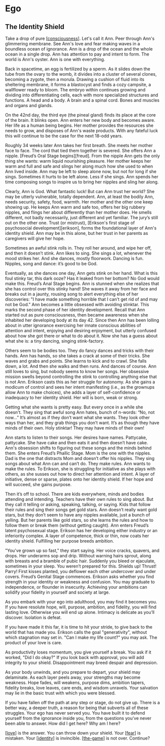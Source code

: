 # Ego

## The Identity Shield

Take a drop of pure [[consciousness]]. Let's call it Ann. Peer through Ann's glimmering membrane. See Ann's love and fear making waves in a boundless ocean of ignorance. Ann is a drop of the ocean and the whole ocean in a single drop. Ann has attention to pay and intent to form. The world is Ann's oyster. Ann is one with everything.

Back in spacetime, an egg is fertilized by a sperm. As it slides down the tube from the ovary to the womb, it divides into a cluster of several clones, becoming a zygote, then a morula. Drawing a cushion of fluid into its sheltering membrane, it forms a blastocyst and finds a cozy campsite, a wallflower ready to bloom. The embryo within continues growing and dividing into differentiating cells, each with more specialized structures and functions. A head and a body. A brain and a spinal cord. Bones and muscles and organs and glands.

On the 42nd day, the third eye (the pineal gland) finds its place at the core of the brain. It blinks open. Ann enters her new body and becomes aware. Her life as a human being begins. Her mother provides the resources she needs to grow, and disposes of Ann's waste products. With any fateful luck this will continue to be the case for the next 18-odd years.

Roughly 34 weeks later Ann takes her first breath. She meets her mother face to face. The cord that tied them together is severed. She offers Ann a nipple. [Freud’s Oral Stage begins][freud]. From the nipple Ann gets the only thing she wants: warm liquid nourishing pleasure. Her mother keeps her warm and full and safe and slings her along much how she used to when Ann lived inside. Ann may be left to sleep alone now, but not for long if she sings. Sometimes it hurts to be left alone. Less if she sings. Ann spends her time composing songs to inspire us to bring her nipples and sling her along.

Clearly, Ann is God. What fantastic luck! But can Ann trust her world? She may be utterly vulnerable, totally dependent. Ann, at least the bodily Ann, needs security, safety, food, warmth. Her mother and the other one keep showing up. He keeps Ann warm and safe too, offers her big rubbery nipples, and flings her about differently than her mother does. He smells different, not badly necessarily, just different and yet familiar. The jury’s still out on the other one. Trust (or mistrust), [Erikson's first stage of psychosocial development][erikson], forms the foundational layer of Ann's identity shield. Ann may be in this alone, but her trust in her parents as caregivers will give her hope.

Sometimes an awful stink rolls in. They roll her around, and wipe her off, and then it doesn’t stink. Ann likes to sing. She sings a lot, whenever the mood strikes her. And she dances, mostly floorwork. Dancing is fun. Nipples, song and dance: it’s good to be God.

Eventually, as she dances one day, Ann gets stink on her hand. What is this foul stinky tar, this dark ooze? Has it leaked from her bottom? No God would make this. Freud’s Anal Stage begins. Ann is stunned when she realizes that she has control over this stinky hand! She waves it away from her face and breaks out in a jaunty, rousing song to alert everything else of her discoveries: "I have made something horrible that I can't get rid of and may not be God." Ann becomes a little obsessed with avoiding stinktar. This marks the second phase of her identity development. Recall that Ann started out as pure consciousness, then became awareness when she inhabited her developing body at its day 42. Since then Ann has been lolling about in utter ignorance exercising her innate conscious abilities of attention and intent, enjoying and desiring enjoyment, but utterly confused about how she got there or what to do about it. Now she has a guess about what she is: a tiny dancing, singing stink-factory.

Others seem to be bodies too. They do fancy dances and tricks with their hands. Ann has hands, so she takes a crack at some of their tricks. She waves and grabs and points. She learns to kick and to crawl. She falls down, a lot. And then she walks and then runs. And dances of course. Ann still loves to sing, but nobody seems to know her songs. Her obsessive mission swells beyond controlling the stink to controlling anything else that is not Ann. Erikson casts this as her struggle for autonomy. As she gains a modicum of control and sees her intent manifesting (i.e., as the grownups allow Ann to make choices), she adds a layer of self-confidence or inadequacy to her identity shield. Her will is born, weak or strong.

Getting what she wants is pretty easy. But every once in a while she doesn't. They sing that awful song Ann hates, bunch of n-words: “No, not now…” It’s almost as if they don’t want what she wants. They look other ways than her, and they grab things you don’t want. It’s as though they have minds of their own. Holy stinktar! They may have minds of their own!

Ann starts to listen to their songs. Her desires have names. Pattycake, pattycake. She have cake and then eats it and then doesn’t have cake. Ann's obsession shifts to figuring out these songs and the minds behind them. She enters Freud’s Phallic Stage. Mom is the one with the nipples. Dad is the one that distracts Mom and doesn’t offer his nipples. They sing songs about what Ann can and can’t do. They make rules. Ann wants to make the rules. To Erikson, she is struggling for initiative as she plays with others, as she susses out how to direct her attention and intent. A layer of initiative, dense or sparse, plates onto her identity shield. If her hope and will succeed, she gains purpose.

Then it’s off to school. There are kids everywhere, minds and bodies attending and intending. Teachers have their own rules to sing about. But they call it telling or asking, speaking, talking, or saying. Kids that follow their rules and sing their songs get gold stars. Ann doesn’t really want gold stars, but they don’t seem to have any nipples available, just a bunch of yelling. But her parents like gold stars, so she learns the rules and how to follow them or break them (without getting caught). Ann enters Freud’s latent psychosexual stage. Erikson has her developing either industry or an inferiority complex. A layer of competence, thick or thin, now coats her identity shield. Fulfilling her purpose breeds ambition.

"You've grown up so fast," they start saying. Her voice cracks, quavers, and drops. Her underarms sop and drip. Without warning hairs sprout, along with breasts and a bramble of pubic hair. Suddenly you bleed or ejaculate, sometimes in your sleep. You weren’t prepared for this. Shields up! Thrust! Parry! First kisses planted, you deflower each other undercover and under covers. Freud’s Genital Stage commences. Erikson asks whether you find strength in your identity or weakness and confusion. You may graduate to independence, or flounder in insecurity. Achieving your ambitions can solidify your fidelity in yourself and society at large.

As you embark with your ego into adulthood, you may find it becomes you. If you have resolute hope, will, purpose, ambition, and fidelity, you will find lasting love. Otherwise you will end up alone. Intimacy is delicate as you’ll discover. Isolation is defeat.

If you have made it this far, it is time to hit your stride, to give back to the world that has made you. Erikson calls the goal "generativity", without which stagnation may set in. "Can I make my life count?" you may ask. The product of your love is care.

As productivity loses momentum, you give yourself a break. You ask if it worked, "Did I do okay?" If you look back with approval, you will add integrity to your shield. Disappointment may breed despair and depression.

As your body unwinds, and you prepare to depart, your shield may delaminate. As each layer peels away, your strengths may become weakness. Hope fades, will weakens, purpose dims, ambition tapers, fidelity breaks, love leaves, care ends, and wisdom unravels. Your salvation may lie in the basic trust with which you were blessed.

If you have fallen off the path at any step or stage, do not give up. There is a better way, a deeper truth, a reason for being that subverts all of these struggles. Your ego has never served you. You have built it to defend yourself from the ignorance inside you, from the questions you’ve never been able to answer. How did I get here? Why am I here?

[[love]] is the answer. You can throw down your shield. Your [[fear]] is mistaken. Your [[identity]] is invincible. [[the-game]] is not over. Continue?

[//begin]: # "Autogenerated link references for markdown compatibility"
[consciousness]: CNXNS/consciousness "Consciousness"
[love]: love "Love"
[fear]: fear "Fear"
[identity]: identity "identity"
[the-game]: the-game "The Game"
[//end]: # "Autogenerated link references"